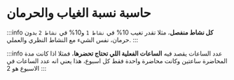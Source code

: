 
# حاسبة نسبة الغياب والحرمان

:::info
**كل نشاط منفصل**، مثلا تقدر تغيب 10% في `نشاط 1` و10% في `نشاط 2` بدون حرمان، نفس الشيء مع النشاط النظري والعملي.
:::

:::info
عدد الساعات يقصد فيه **الساعات الفعلية اللي تحتاج تحضرها**، فمثلا اذا كانت مدة المحاضرة ساعتين وكانت محاضرة واحدة فقط كل اسبوع، هذا يعني انه عدد الساعات في الاسبوع هو 2
:::

<AbsenceCalculator />
